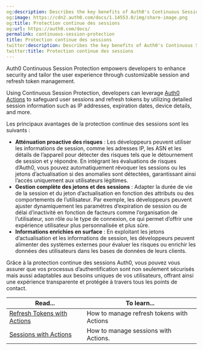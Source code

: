 ```yaml
---
og:description: Describes the key benefits of Auth0's Continuous Session Protection.
og:image: https://cdn2.auth0.com/docs/1.14553.0/img/share-image.png
og:title: Protection continue des sessions
og:url: https://auth0.com/docs/
permalink: continuous-session-protection
title: Protection continue des sessions
twitter:description: Describes the key benefits of Auth0's Continuous Session Protection.
twitter:title: Protection continue des sessions
---
```


Auth0 Continuous Session Protection empowers developers to enhance security and tailor the user experience through customizable session and <Tooltip tip="Refresh Token: Token used to obtain a renewed Access Token without forcing users to log in again." cta="View Glossary" href="/docs/glossary?term=refresh+token">refresh token</Tooltip> management.

Using Continuous Session Protection, developers can leverage [Auth0 Actions](/docs/customize/actions) to safeguard user sessions and refresh tokens by utilizing detailed session information such as IP addresses, expiration dates, device details, and more.

Les principaux avantages de la protection continue des sessions sont les suivants :

* **Atténuation proactive des risques** : Les développeurs peuvent utiliser les informations de session, comme les adresses IP, les ASN et les détails de l’appareil pour détecter des risques tels que le détournement de session et y répondre. En intégrant les évaluations de risques d’Auth0, vous pouvez automatiquement révoquer les sessions ou les jetons d’actualisation si des anomalies sont détectées, garantissant ainsi l’accès uniquement aux utilisateurs légitimes.
* **Gestion complète des jetons et des sessions** : Adapter la durée de vie de la session et du jeton d’actualisation en fonction des attributs ou des comportements de l’utilisateur. Par exemple, les développeurs peuvent ajuster dynamiquement les paramètres d’expiration de session ou de délai d’inactivité en fonction de facteurs comme l’organisation de l’utilisateur, son rôle ou le type de connexion, ce qui permet d’offrir une expérience utilisateur plus personnalisée et plus sûre.
* **Informations enrichies en surface** : En exploitant les jetons d’actualisation et les informations de session, les développeurs peuvent alimenter des systèmes externes pour évaluer les risques ou enrichir les données des utilisateurs dans les bases de données de leurs clients.

Grâce à la protection continue des sessions Auth0, vous pouvez vous assurer que vos processus d’authentification sont non seulement sécurisés mais aussi adaptables aux besoins uniques de vos utilisateurs, offrant ainsi une expérience transparente et protégée à travers tous les points de contact.

<table class="table"><thead>
<tr>
<th><strong>Read...</strong></th>
<th><strong>To learn...</strong></th>
</tr>
</thead>
<tbody>
<tr>
<td><a href="/docs/secure/tokens/refresh-tokens/manage-refresh-tokens-actions">Refresh Tokens with Actions</a></td>
<td>How to manage refresh tokens with Actions</td>
</tr>
<tr>
<td><a href="/docs/manage-users/sessions/manage-sessions-actions">Sessions with Actions</a></td>
<td>How to manage sessions with Actions.</td>
</tr>
</tbody>
</table>